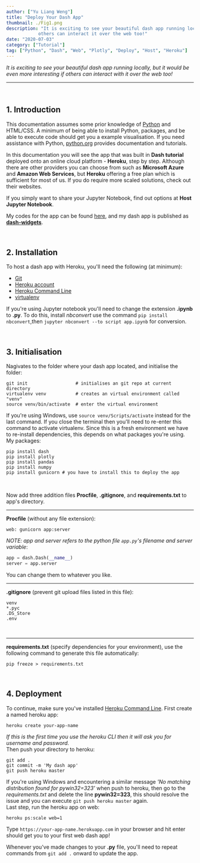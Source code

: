```yaml
---
author: ["Yu Liang Weng"]
title: "Deploy Your Dash App"
thumbnail: ./Fig1.png
description: "It is exciting to see your beautiful dash app running locally, but it would be even more interesting if 
            others can interact it over the web too!"
date: "2020-07-03"
category: ["Tutorial"]
tag: ["Python", "Dash", "Web", "Plotly", "Deploy", "Host", "Heroku"]
---
```


*It is exciting to see your beautiful dash app running locally, but it would be even more interesting if 
    others can interact with it over the web too!*  

---

<br />

## 1. Introduction
This documentation assumes some prior knowledge of [Python](https://www.python.org/) and HTML/CSS. A minimum of being able to install Python, packages, and be able to execute code should 
get you a example visualisation. If you need assistance with Python, [python.org](https://docs.python.org/3/tutorial/index.html) provides documentation and tutorials.

In this documentation you will see the app that was built in **<Link to="/blog/12/06/2020/dash-tutorial-2">Dash tutorial</Link>** 
deployed onto an online cloud platform - **Heroku**, step by step. Although there are other providers you can choose from
such as **Microsoft Azure** and **Amazon Web Services**, but **Heroku** offering a free plan which is sufficient for most of us. 
If you do require more scaled solutions, check out their websites. 

If you simply want to share your Jupyter Notebook, find out options 
at **<Link to="/blog/24/06/2020/host-jupyter-notebook">Host Jupyter Notebook</Link>**. 

My codes for the app can be found [here](https://github.com/yld-weng/dash_widgets), 
and my dash app is published as **[dash-widgets](https://dash-widgets.herokuapp.com)**.

<br />

## 2. Installation
To host a dash app with Heroku, you'll need the following (at minimum):
 - [Git](https://git-scm.com/)
 - [Heroku account](https://signup.heroku.com/)
 - [Heroku Command Line](https://devcenter.heroku.com/categories/command-line)
 - [virtualenv](https://pypi.org/project/virtualenv/)

If you're using Jupyter notebook you'll need to change the extension **.ipynb** to **.py**. To do this, install 
*nbconvert* use the command `pip install nbconvert`,then `jupyter nbconvert --to script app.ipynb` 
for conversion. 

<br />

## 3. Initialisation
Nagivates to the folder where your dash app located, and initialise the folder:
```shell
git init                  # initialises an git repo at current directory
virtualenv venv           # creates an virtual environment called "venv"
source venv/bin/activate  # enter the virtual environment
```
If you're using Windows, use `source venv/Scripts/activate` instead for the last command. If you close the 
terminal then you'll need to re-enter this command to activate virtualenv. Since this is a fresh environment 
we have to re-install dependencies, this depends on what packages you're using. My packages: 
```shell
pip install dash
pip install plotly
pip install pandas
pip install numpy
pip install gunicorn # you have to install this to deploy the app
```

<br />  

Now add three addition files **Procfile**, **.gitignore**, and **requirements.txt** to app's directory.  

---

**Procfile** (without any file extension):
```procfile
web: gunicorn app:server
```
*NOTE: app and server refers to the python file `app.py`'s filename and server variable*:
```python
app = dash.Dash(__name__)
server = app.server
```
You can change them to whatever you like.

---

**.gitignore** (prevent git upload files listed in this file):
```git
venv
*.pyc
.DS_Store
.env
```

<br />

---

**requirements.txt** (specify dependencies for your environment), use the following command to generate this file 
automatically:
```shell
pip freeze > requirements.txt
```

<br />

## 4. Deployment
To continue, make sure you've installed [Heroku Command Line](https://devcenter.heroku.com/categories/command-line). 
First create a named heroku app:
```shell
heroku create your-app-name
```
*If this is the first time you use the heroku CLI then it will ask you for username and password.*  
Then push your directory to heroku:
```shell
git add .
git commit -m 'My dash app'
git push heroku master
```
If you're using Windows and encountering a similar message *'No matching distribution found for pywin32=323'* 
when push to heroku, then go to the *requirements.txt* and delete the line **pywin32=323**, this should 
resolve the issue and you can execute `git push heroku master` again.  
Last step, run the heroku app on web:
```shell
heroku ps:scale web=1
```
Type `https://your-app-name.herokuapp.com` in your browser and hit enter should get you to your first web 
dash app!  
  
Whenever you've made changes to your **.py** file, you'll need to repeat commands from `git add .` onward to 
update the app.






